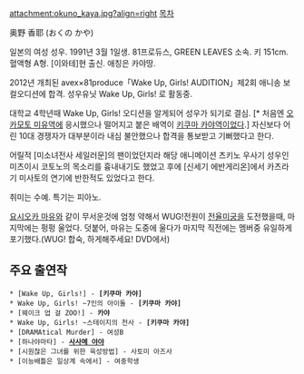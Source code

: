 attachment:okuno_kaya.jpg?align=right
[[목차]]




奥野 香耶 (おくの かや)

일본의 여성 성우. 1991년 3월 1일생. 81프로듀스, GREEN LEAVES 소속.
키 151cm. 혈액형 A형. [이와테]현 출신. 애칭은 카야땅.

2012년 개최된 avex×81produce「Wake Up, Girls! AUDITION」제2회 애니송 보컬오디션에 합격.
성우유닛 Wake Up, Girls! 로 활동중.

대학교 4학년때 Wake Up, Girls! 오디션을 알게되어 성우가 되기로 결심. [* 처음엔 [[오카모토 미유]]역에 응시했으나 떨어지고 붙은 배역이 [[키쿠마 카야]]역이었다.]
자신보다 어린 10대 경쟁자가 대부분이라 내심 불안했으나 합격을 통보받고 기뻐했다고 한다.

어릴적 [미소녀전사 세일러문]의 팬이었던지라 해당 애니메이션 츠키노 우사기 성우인
미츠이시 코토노의 목소리를 흉내내기도 했었고 후에 [신세기 에반게리온]에서 
카츠라기 미사토의 연기에 반한적도 있었다고 한다.

취미는 수예. 특기는 피아노.

[[요시오카 마유]]와 같이 무서운것에 엄청 약해서 WUG!전원이 [[전율미궁]]을 도전했을때, 마지막에는 펑펑 울었다.
덧붙어, 마유는 도중에 울다가 마지막 직전에는 멤버중 유일하게 포기했다.(WUG! 합숙, 하게해주세요! DVD에서)  


== 주요 출연작 ==
 * [Wake Up, Girls!] - '''[키쿠마 카야]'''
 * Wake Up, Girls! ~7인의 아이돌 - '''[키쿠마 카야]'''
 * [웨이크 업 걸 ZOO!] - '''카야'''
 * Wake Up, Girls! ~스테이지의 천사 - '''[키쿠마 카야]'''
 * [DRAMAtical Murder] - 여성B
 * [하나야마타] - '''[[하나야마타/등장인물#s-1.3|사사메 야야]]'''
 * [시원찮은 그녀를 위한 육성방법] - 사토미 아즈사
 * [이능배틀은 일상계 속에서] - 여중학생

